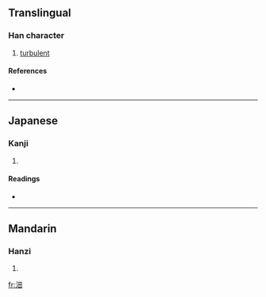 ==Translingual==

===Han character===
{{Han char|rn=85|rad=水|as=05|sn=8|four=3610<sub>0</sub>|canj=水田 (EW)}}

# [[turbulent]]

====References====
* {{Han ref|kx=0614.050|dkj=17254|dj=1007.090|hdz=31585.020|uh=6CBA|ud=27834|bh=CCFA|bd=52474}}

----

==Japanese==

===Kanji===
{{ja-kanji|grade=|rs=水05}}

# {{defn|Japanese}}

====Readings====
* {{ja-readings|on=[[てん]] (ten), [[でん]] (den)|kun=}}

----

==Mandarin==

===Hanzi===
{{cmn-hanzi|pin=[[chí]] ([[chi2]]), [[tián]] ([[tian2]]), [[yí]] ([[yi2]])|wg=ch'ih<sup>2</sup>, t'ien<sup>2</sup>, i<sup>2</sup>}}

# {{defn|Mandarin}}

[[fr:沺]]